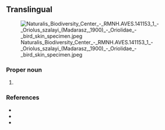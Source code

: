 ==Translingual==
[[File:Naturalis Biodiversity Center - RMNH.AVES.141153 1 - Oriolus szalayi (Madarasz, 1900) - Oriolidae - bird skin specimen.jpeg|thumb]]

===Proper noun===
{{taxoninfl|i=1|g=m|head=[[Oriolus]] {{epinew|szalayi||mul}}}}

# {{taxon|species|family|Oriolidae|the [[brown oriole]]}}

===References===
* {{pedia|i=1}}
* {{specieslite|i=1}}
* {{comcatlite|i=1}}